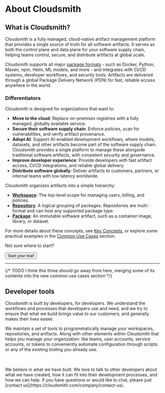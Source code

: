 
# About Cloudsmith

## What is Cloudsmith?

Cloudsmith is a fully managed, cloud-native artifact management platform that provides a single source of truth for all software artifacts. It serves as both the control plane and data plane for your software supply chain, helping teams control, secure, and distribute artifacts at global scale.

Cloudsmith supports all major [package formats](/formats) - such as Docker, Python, Maven, npm, Helm, ML models, and more - and integrates with CI/CD systems, developer workflows, and security tools. Artifacts are delivered through a global Package Delivery Network (PDN) for fast, reliable access anywhere in the world.

### Differentiators

Cloudsmith is designed for organizations that want to:
- **Move to the cloud**: Replace on-premises registries with a fully managed, globally available service.
- **Secure their software supply chain**: Enforce policies, scan for vulnerabilities, and verify artifact provenance.
- **Adopt AI**: Support AI-enabled development workflows, where models, datasets, and other artifacts become part of the software supply chain. Cloudsmith provides a single platform to manage these alongside traditional software artifacts, with consistent security and governance.
- **Improve developer experience**: Provide developers with fast artifact access, CI/CD integrations, and reliable global delivery.
- **Distribute software globally**: Deliver artifacts to customers, partners, or internal teams with low latency worldwide.

Cloudsmith organizes artifacts into a simple hierarchy:
- [**Workspace**](/workspaces): The top-level scope for managing users, billing, and policies.
- [**Repository**](/repositories): A logical grouping of packages. Repositories are multi-format and can host any supported package type.
- [**Package**](/artifact-management): An immutable software artifact, such as a container image, library, or dataset.

For more details about these concepts, see [Key Concepts](/about-cloudsmith/key-concepts), or explore some practical examples in the [Common Use Cases](/about-cloudsmith/common-use-cases) section.

Not sure where to start?

<Flex gap="m" align="center">
  <Button href="https://app.cloudsmith.com/signup" size="xlarge">
    Start your trial!
  </Button>
</Flex>

---

{/* TODO I think this three should go away from here, merging some of its contents into the new common use cases section */}
<Flex gap="s" align="stretch">
  <Card
    title="For Developers"
    description="Dependencies"
    href="/about-cloudsmith/dependencies-for-developers"
    icon="homepage/guide"
    type="simple"
    width="full"
  />
  <Card
    title="For Operations"
    description="Deployment"
    href="/about-cloudsmith/deployment-for-operations"
    icon="homepage/guide"
    type="simple"
    width="full"
  />
  <Card
    title="For Vendors"
    description="Distribution"
    href="./software-distribution"
    icon="homepage/guide"
    type="simple"
    width="full"
  />
</Flex>

## Developer tools

Cloudsmith is built by developers, for developers. We understand the workflows and processes that developers use and need, and we try to ensure that what we build brings value to our customers, and generally makes their lives easier.

We maintain a set of tools to programmatically manage your workspaces, repositories, and artifacts. Along with other elements within Cloudsmith that helps you manage your organization: like teams, user accounts, service accounts, or tokens to conveniently automate configuration through scripts or any of the existing tooling you already use.

<Flex gap="s" align="stretch">
  <Card
    title="Cloudsmith CLI"
    description="Integrate smoothly with Cloudsmith without requiring explicit plugins or tools"
    href="/developer-tools/cli"
    icon="homepage/api"
    linkText="CLI Reference"
    type="simple"
  />
  <Card
    title="REST API"
    description="Retrieve information, upload packages, or take actions programmatically through our API."
    href="/api"
    icon="homepage/api"
    linkText="API Reference"
    type="simple"
  />
  <Card
    title="Webhooks"
    description="Reveive notifications when particular actions take place within Cloudsmith."
    href="./developer-tools/webhooks"
    icon="homepage/api"
    linkText="Get started with Webhooks"
    type="simple"
  />
  <Card
    title="Terraform Provider"
    description="Automate administrative actions with our Terraform provider."
    href="./developer-tools/terraform-provider"
    icon="homepage/api"
    linkText="Cloudsmith Terraform Provider"
    type="simple"
  />
</Flex>
<br></br>
We believe in what we have built. We love to talk to other developers about what we have created, how it can
fit into their development processes, and how we can help. If you have questions or would like to chat, please
just [contact us](https://cloudsmith.com/company/contact-us).
